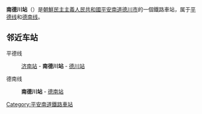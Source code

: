 {{朝鮮半島車站資訊
|公司色 = blue
|文字色 = 
|站名 = 南德川站
|圖片 = 
|pxl = 
|圖片說明 =
|前一站1 = [[济南站_(平安南道)|济南]]
|前一站距離1 = 
|後一站距離1 = 
|後一站1 = [[德川站_(平安南道)|德川]]
|所屬路線1 = [[平德线|平德线]]
|距離1 = 
|起點站1 = [[平壤站|平壤]]
|前一站2 = 
|前一站距離2 = 
|後一站距離2 = 1.6
|後一站2 = [[德南站_(朝鲜)|德南]]
|所屬路線2 = [[德南线|德南线]]
|距離2 = 0.0
|起點站2 = 南德川
|諺文 = 남덕천역
|朝鮮漢字 = 南德川驛
|文觀部式 = Namdeokcheon-yeok
|馬-賴式 = Namdŏkch'ŏn-yŏk
|副站名 = 
|車站編號 = 
|停站路線數 = 
|所屬公司 = [[朝鮮民主主義人民共和國鐵道省|朝鮮民主主義人民共和國鐵道省]]
|所在地 =[[平安南道|平安南道]][[德川市|德川市]]
|車站構造 = 地面车站
|月台配置 = 
|啟用年月日 =
|廢站年月日 = 
|上下車人次 = 
|統計年度 = 
|轉車 = 
|備註 = 
|全寬備註 = 
}}

'''南德川站'''（{{lang-ko|남덕천역}}）是[[朝鮮民主主義人民共和國|朝鮮民主主義人民共和國]][[平安南道|平安南道]][[德川市|德川市]]的一個鐵路車站，属于[[平德线|平德线]]和[[德南线|德南线]]。

==邻近车站==
平德线
:[[济南站_(平安南道)|济南站]] - '''南德川站''' - [[德川站_(平安南道)|德川站]]
德南线
:'''南德川站''' - [[德南站_(朝鲜)|德南站]]

{{朝鲜铁路小作品}}

{{平德线}}
{{德南線}}

[[Category:平安南道鐵路車站|Category:平安南道鐵路車站]]
